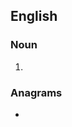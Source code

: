 ==English==

===Noun===
{{head|en|noun form}}

# {{plural of|en|interactome}}

===Anagrams===
* {{anagrams|en|a=aceeimnorstt|actinometers|antrectomies|coterminates}}